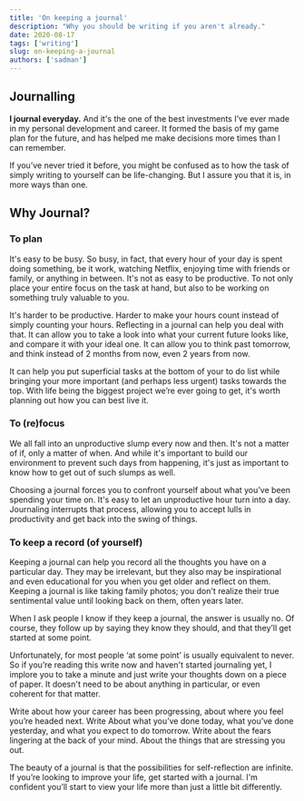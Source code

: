```yaml
---
title: 'On keeping a journal'
description: "Why you should be writing if you aren't already."
date: 2020-08-17
tags: ['writing']
slug: on-keeping-a-journal
authors: ['sadman']
---
```


## Journalling

**I journal everyday.** And it's the one of the best investments I’ve ever made in my personal development and career. It formed the basis of my game plan for the future, and has helped me make decisions more times than I can remember.

If you’ve never tried it before, you might be confused as to how the task of simply writing to yourself can be life-changing. But I assure you that it is, in more ways than one.

## Why Journal?

### To plan

It's easy to be busy. So busy, in fact, that every hour of your day is spent doing something, be it work, watching Netflix, enjoying time with friends or family, or anything in between. It's not as easy to be productive. To not only place your entire focus on the task at hand, but also to be working on something truly valuable to you.

It's harder to be productive. Harder to make your hours count instead of simply counting your hours. Reflecting in a journal can help you deal with that. It can allow you to take a look into what your current future looks like, and compare it with your ideal one. It can allow you to think past tomorrow, and think instead of 2 months from now, even 2 years from now.

It can help you put superficial tasks at the bottom of your to do list while bringing your more important (and perhaps less urgent) tasks towards the top. With life being the biggest project we’re ever going to get, it's worth planning out how you can best live it.

### To (re)focus
We all fall into an unproductive slump every now and then. It's not a matter of if, only a matter of when. And while it's important to build our environment to prevent such days from happening, it's just as important to know how to get out of such slumps as well.

Choosing a journal forces you to confront yourself about what you’ve been spending your time on. It's easy to let an unproductive hour turn into a day. Journaling interrupts that process, allowing you to accept lulls in productivity and get back into the swing of things.


### To keep a record (of yourself)
Keeping a journal can help you record all the thoughts you have on a particular day. They may be irrelevant, but they also may be inspirational and even educational for you when you get older and reflect on them. Keeping a journal is like taking family photos; you don't realize their true sentimental value until looking back on them, often years later.

When I ask people I know if they keep a journal, the answer is usually no. Of course, they follow up by saying they know they should, and that they’ll get started at some point.

Unfortunately, for most people ‘at some point’ is usually equivalent to never. So if you’re reading this write now and haven't started journaling yet, I implore you to take a minute and just write your thoughts down on a piece of paper. It doesn't need to be about anything in particular, or even coherent for that matter.

Write about how your career has been progressing, about where you feel you’re headed next. Write About what you’ve done today, what you’ve done yesterday, and what you expect to do tomorrow. Write about the fears lingering at the back of your mind. About the things that are stressing you out.

The beauty of a journal is that the possibilities for self-reflection are infinite. If you’re looking to improve your life, get started with a journal. I'm confident you’ll start to view your life more than just a little bit differently.
